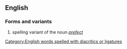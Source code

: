 ==English==
===Forms and variants===
# spelling variant of the noun ''[[prefect]]''
[[Category:English words spelled with diacritics or ligatures]]